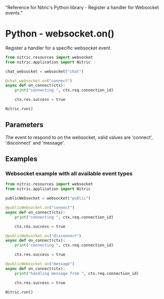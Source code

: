   "Reference for Nitric's Python library - Register a handler for Websocket events."

# Python - websocket.on()

Register a handler for a specific websocket event.

```python
from nitric.resources import websocket
from nitric.application import Nitric

chat_websocket = websocket("chat")

@chat_websocket.on("connect")
async def on_connect(ctx):
    print("connecting ", ctx.req.connection_id)

    ctx.res.success = true

Nitric.run()
```

## Parameters

<Properties>
  <Property name="event_type" required type="string">
    The event to respond to on the websocket, valid values are 'connect',
    'disconnect' and 'message'.
  </Property>
</Properties>

## Examples

### Websocket example with all available event types

```python
from nitric.resources import websocket
from nitric.application import Nitric

publicWebsocket = websocket("public")

@publicWebsocket.on("connect")
async def on_connect(ctx):
    print("connecting ", ctx.req.connection_id)

    ctx.res.success = true

@publicWebsocket.on("disconnect")
async def on_connect(ctx):
    print("connecting ", ctx.req.connection_id)

    ctx.res.success = true

@publicWebsocket.on("message")
async def on_connect(ctx):
    print("handling message from ", ctx.req.connection_id)

    ctx.res.success = true

Nitric.run()
```
